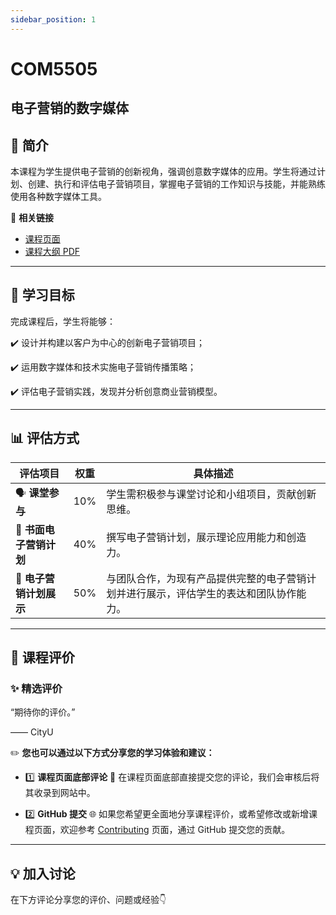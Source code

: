 ```yaml
---
sidebar_position: 1
---
```


# COM5505
## 电子营销的数字媒体

## **📘 简介**
本课程为学生提供电子营销的创新视角，强调创意数字媒体的应用。学生将通过计划、创建、执行和评估电子营销项目，掌握电子营销的工作知识与技能，并能熟练使用各种数字媒体工具。

🔗 **相关链接**
- [课程页面](https://www.cityu.edu.hk/catalogue/pg/202425/course/COM5505.htm)
- [课程大纲 PDF](https://www.cityu.edu.hk/catalogue/pg/202425/course/COM5505.pdf)

---

## **🎯 学习目标**

完成课程后，学生将能够：

✔️ 设计并构建以客户为中心的创新电子营销项目；

✔️ 运用数字媒体和技术实施电子营销传播策略；

✔️ 评估电子营销实践，发现并分析创意商业营销模型。

---

## **📊 评估方式**

| **评估项目**                        | **权重** | **具体描述**                                                                                       |
|------------------------------------|---------|---------------------------------------------------------------------------------------------------|
| 🗣️ **课堂参与**                     | 10%     | 学生需积极参与课堂讨论和小组项目，贡献创新思维。                                                        |
| 📑 **书面电子营销计划**              | 40%     | 撰写电子营销计划，展示理论应用能力和创造力。                                                           |
| 🎤 **电子营销计划展示**               | 50%     | 与团队合作，为现有产品提供完整的电子营销计划并进行展示，评估学生的表达和团队协作能力。                          |

---

## **💬 课程评价**

### ✨ **精选评价**
<div className={commentStyles.commentBox}>
    <p className={commentStyles.commentText}>
        “期待你的评价。”
    </p>
    <p className={commentStyles.commentAuthor}>—— CityU</p>
</div>

✏️ **您也可以通过以下方式分享您的学习体验和建议：**

- 1️⃣ **课程页面底部评论**
💬 在课程页面底部直接提交您的评论，我们会审核后将其收录到网站中。

- 2️⃣ **GitHub 提交**
🌐 如果您希望更全面地分享课程评价，或希望修改或新增课程页面，欢迎参考 [Contributing](/contributing) 页面，通过 GitHub 提交您的贡献。

---

## **💡 加入讨论**

在下方评论分享您的评价、问题或经验👇
<Utterances />
